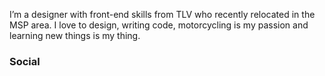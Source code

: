 
<PageDescription>

I’m a designer with front-end skills from TLV who recently relocated in the MSP area. I love to design, writing code, motorcycling is my passion and learning new things is my thing.

</PageDescription>
<CardGroup>
<MiniCard title="What's your story?" href="/about" /><MiniCard title="Books?" href="https://bookauthority.org/profile/eyalbenvenisti" />
</CardGroup>

### Social
<CardGroup>
  <MiniCard title="Twitter" target="=_blank" href="https://twitter.com/kaizenOS" actionIcon="logoTwitter" />
  <MiniCard title="Instagram" target="=_blank" href="https://instagram.com/eyal.benvenisti" actionIcon="Instagram" />
  <MiniCard title="Linkedin" target="=_blank" href="https://linkedin.com/in/eyal.benvenisti" actionIcon="Instagram" />
  <MiniCard title="Current Location" target="=_blank" href="https://storage.benvenisti.rocks/index.php/apps/phonetrack/publicSessionWatch/fe85e46b15ecdd94a9322eff823d3905?lineToggle=0&refresh=15&arrow=0&gradient=0&autozoom=1&tooltip=0&linewidth=4&pointradius=1&nbpoints=1" actionIcon="Instagram" />
</CardGroup>
